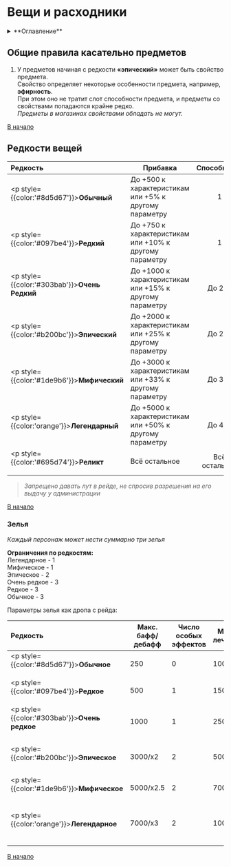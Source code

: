 # Вещи и расходники

<details>
    <summary> **Оглавление** </summary>

    %toc%
</details>

## Общие правила касательно предметов

1) У предметов начиная с редкости **«эпический»** может быть свойство предмета.  
Свойство определяет некоторые особенности предмета, например, **эфирность**.  
При этом оно не тратит слот способности предмета, и предметы со свойствами попадаются крайне редко.  
*Предметы в магазинах свойствами обладать не могут.*

[В начало](#top)

## Редкости вещей

<div style={{text_align:'center'}}>

| **Редкость**                                      | **Прибавка**                                            | **Способности** |
|:--------------------------------------------------|---------------------------------------------------------|:---------------:|
| <p style={{color:'#8d5d67'}}>**Обычный**</p>      | До +500 к характеристикам или +5% к другому параметру   |        1        |
| <p style={{color:'#097be4'}}>**Редкий**</p>       | До +750 к характеристикам или +10% к другому параметру  |        1        |
| <p style={{color:'#303bab'}}>**Очень Редкий**</p> | До +1000 к характеристикам или +15% к другому параметру |     До 2-х      |
| <p style={{color:'#b200bc'}}>**Эпический** </p>   | До +2000 к характеристикам или +25% к другому параметру |     До 2-х      |
| <p style={{color:'#1de9b6'}}>**Мифический**</p>   | До +3000 к характеристикам или +33% к другому параметру |     До 3-х      |
| <p style={{color:'orange'}}>**Легендарный**</p>   | До +5000 к характеристикам или +50% к другому параметру |     До 4-х      |
| <p style={{color:'#695d74'}}>**Реликт**</p>       | Всё остальное                                           |  Всё остальное  |
</div>

> *Запрещено давать лут в рейде, не спросив разрешения на его выдачу у администрации*

[В начало](#top)

### Зелья

*Каждый персонаж может нести суммарно три зелья*

**Ограничения по редкостям:**  
Легендарное - 1  
Мифическое - 1  
Эпическое - 2  
Очень редкое - 3  
Редкое - 3  
Обычное - 3  

Параметры зелья как дропа с рейда:
<div style={{text_align:'center'}}>

| **Редкость**                                   | **Макс. бафф/дебафф** | **Число особых эффектов** | **Макс. лечение** |                                                                   **Воскрешение** |
|:-----------------------------------------------|-----------------------|---------------------------|-------------------|----------------------------------------------------------------------------------:|
| <p style={{color:'#8d5d67'}}>**Обычное**</p>      | 250                   | 0                         | 1000              |                                                <p style={{text_align:'center'}}>ₓ</p> |
| <p style={{color:'#097be4'}}>**Редкое**</p>       | 500                   | 1                         | 1500              |                                                <p style={{text_align:'center'}}>ₓ</p> |
| <p style={{color:'#303bab'}}>**Очень редкое**</p> | 1000                  | 1                         | 2500              |                                 <p style={{text_align:'center'}}>50% хп, без щита</p> |
| <p style={{color:'#b200bc'}}>**Эпическое**</p>    | 3000/x2               | 2                         | 5000              |                                <p style={{text_align:'center'}}>100% хп, без щита</p> |
| <p style={{color:'#1de9b6'}}>**Мифическое**</p>   | 5000/x2.5             | 2                         | 7000              |                                             <p style={{text_align:'center'}}>Фулл</p> |
| <p style={{color:'orange'}}>**Легендарное**</p>   | 7000/x3               | 2                         | 100%              | <p style={{text_align:'center'}}>Фулл. Возможно повторное применение, но без щита</p> |
</div>

[В начало](#top)